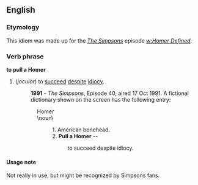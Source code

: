 ==English==
===Etymology===
This idiom was made up for the ''[[The Simpsons]]'' episode ''[[w:Homer Defined]]''.
===Verb phrase===
'''to pull a Homer'''
# (''jocular'') to [[succeed]] [[despite]] [[idiocy]].
#:'''1991''' - ''The Simpsons'', Episode 40, aired 17 Oct 1991. A fictional dictionary shown on the screen has the following entry:
:::Homer
:::\noun\
::::1. American bonehead.
::::2. '''Pull a Homer''' --
:::::to succeed despite idiocy.
====Usage note====
Not really in use, but might be recognized by Simpsons fans.
